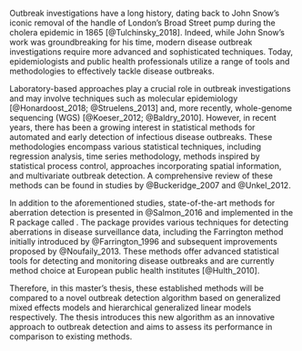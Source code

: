 \chapter{Setting the scene}

Outbreak investigations have a long history, dating back to John Snow's iconic removal of the handle of London's Broad Street pump during the cholera epidemic in 1865 [@Tulchinsky_2018]. Indeed, while John Snow's work was groundbreaking for his time, modern disease outbreak investigations require more advanced and sophisticated techniques. Today, epidemiologists and public health professionals utilize a range of tools and methodologies to effectively tackle disease outbreaks. 

Laboratory-based approaches play a crucial role in outbreak investigations and may involve techniques such as molecular epidemiology [@Honardoost_2018; @Struelens_2013] and, more recently, whole-genome sequencing (WGS) [@Koeser_2012; @Baldry_2010]. However, in recent years, there has been a growing interest in statistical methods for automated and early detection of infectious disease outbreaks. These methodologies encompass various statistical techniques, including regression analysis, time series methodology, methods inspired by statistical process control, approaches incorporating spatial information, and multivariate outbreak detection. A comprehensive review of these methods can be found in studies by @Buckeridge_2007 and @Unkel_2012.


In addition to the aforementioned studies, state-of-the-art methods for aberration detection is presented in @Salmon_2016 and implemented in the R package called \textbf{surveillance}. The \textbf{surveillance} package provides various techniques for detecting aberrations in disease surveillance data, including the Farrington method initially introduced by @Farrington_1996 and subsequent improvements proposed by @Noufaily_2013. These methods offer advanced statistical tools for detecting and monitoring disease outbreaks and are currently \textit{the} method choice at European public health institutes [@Hulth_2010]. 

Therefore, in this master's thesis, these established methods will be compared to a novel outbreak detection algorithm based on generalized mixed effects models and hierarchical generalized linear models respectively. The thesis introduces this new algorithm as an innovative approach to outbreak detection and aims to assess its performance in comparison to existing methods.


\cleardoublepage